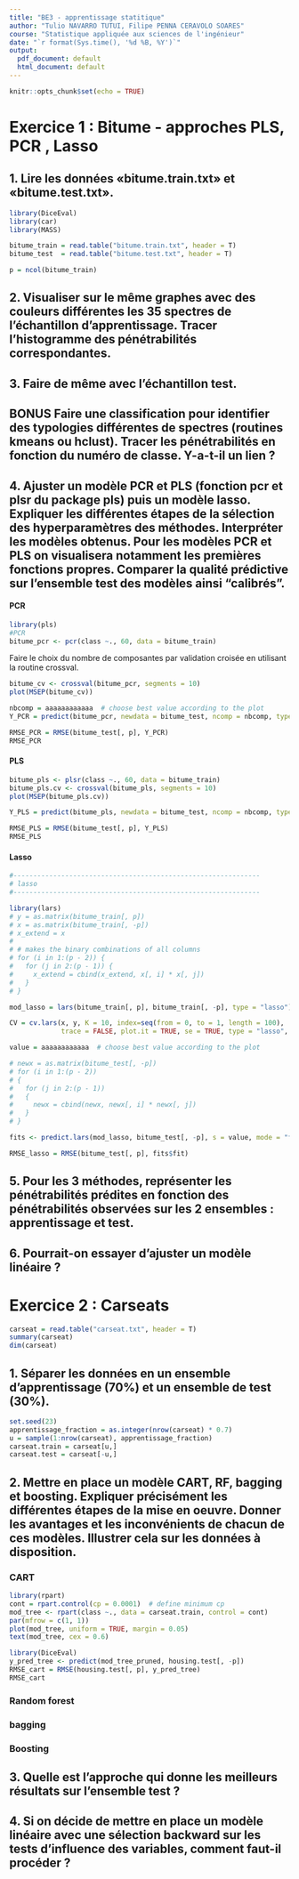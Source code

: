 ```yaml
---
title: "BE3 - apprentissage statitique"
author: "Tulio NAVARRO TUTUI, Filipe PENNA CERAVOLO SOARES"
course: "Statistique appliquée aux sciences de l'ingénieur"
date: "`r format(Sys.time(), '%d %B, %Y')`"
output:
  pdf_document: default
  html_document: default
---
```


<!-- 
    For reference:
    - http://rmarkdown.rstudio.com>
    - https://lms.fun-mooc.fr/c4x/UPSUD/42001S02/asset/RMarkdown.html
 -->

```r
knitr::opts_chunk$set(echo = TRUE)
```

# Exercice 1 : Bitume - approches PLS, PCR , Lasso

## 1. Lire les données «bitume.train.txt» et «bitume.test.txt».

```r
library(DiceEval)
library(car)
library(MASS)

bitume_train = read.table("bitume.train.txt", header = T)
bitume_test  = read.table("bitume.test.txt", header = T)

p = ncol(bitume_train)

```

## 2. Visualiser sur le même graphes avec des couleurs différentes les 35 spectres de l'échantillon d'apprentissage. Tracer l'histogramme des pénétrabilités correspondantes.

## 3. Faire de même avec l'échantillon test.

## BONUS Faire une classification pour identifier des typologies différentes de spectres (routines kmeans ou hclust). Tracer les pénétrabilités en fonction du numéro de classe. Y-a-t-il un lien ?

## 4. Ajuster un modèle PCR et PLS (fonction pcr et plsr du package pls) puis un modèle lasso. Expliquer les différentes étapes de la sélection des hyperparamètres des méthodes. Interpréter les modèles obtenus. Pour les modèles PCR et PLS on visualisera notamment les premières fonctions propres. Comparer la qualité prédictive sur l'ensemble test des modèles ainsi "calibrés".

#### PCR

```r
library(pls)
#PCR
bitume_pcr <- pcr(class ~., 60, data = bitume_train)
```

Faire le choix du nombre de composantes par validation croisée en utilisant la routine crossval.

```r
bitume_cv <- crossval(bitume_pcr, segments = 10)
plot(MSEP(bitume_cv))
```

```r
nbcomp = aaaaaaaaaaaa  # choose best value according to the plot
Y_PCR = predict(bitume_pcr, newdata = bitume_test, ncomp = nbcomp, type = "response") # nolint

RMSE_PCR = RMSE(bitume_test[, p], Y_PCR)
RMSE_PCR
```

#### PLS

```r
bitume_pls <- plsr(class ~., 60, data = bitume_train)
bitume_pls.cv <- crossval(bitume_pls, segments = 10)
plot(MSEP(bitume_pls.cv))
```

```r
Y_PLS = predict(bitume_pls, newdata = bitume_test, ncomp = nbcomp, type = "response")

RMSE_PLS = RMSE(bitume_test[, p], Y_PLS)
RMSE_PLS

```

#### Lasso
```r
#--------------------------------------------------------------
# lasso
#--------------------------------------------------------------

library(lars)
# y = as.matrix(bitume_train[, p])
# x = as.matrix(bitume_train[, -p])
# x_extend = x
# 
# # makes the binary combinations of all columns
# for (i in 1:(p - 2)) {
#   for (j in 2:(p - 1)) {
#     x_extend = cbind(x_extend, x[, i] * x[, j])
#   }
# }

mod_lasso = lars(bitume_train[, p], bitume_train[, -p], type = "lasso")

CV = cv.lars(x, y, K = 10, index=seq(from = 0, to = 1, length = 100),
             trace = FALSE, plot.it = TRUE, se = TRUE, type = "lasso", mode = "fraction")

```


```r

value = aaaaaaaaaaaa  # choose best value according to the plot

# newx = as.matrix(bitume_test[, -p])
# for (i in 1:(p - 2))
# {
#   for (j in 2:(p - 1))
#   {
#     newx = cbind(newx, newx[, i] * newx[, j])
#   }
# }

fits <- predict.lars(mod_lasso, bitume_test[, -p], s = value, mode = "frac")

RMSE_lasso = RMSE(bitume_test[, p], fits$fit)

```

## 5. Pour les 3 méthodes, représenter les pénétrabilités prédites en fonction des pénétrabilités observées sur les 2 ensembles : apprentissage et test.

## 6. Pourrait-on essayer d'ajuster un modèle linéaire ?

# Exercice 2 : Carseats

```r
carseat = read.table("carseat.txt", header = T)
summary(carseat)
dim(carseat)
```

## 1. Séparer les données en un ensemble d'apprentissage (70%) et un ensemble de test (30%).

```r
set.seed(23)
apprentissage_fraction = as.integer(nrow(carseat) * 0.7)
u = sample(1:nrow(carseat), apprentissage_fraction)
carseat.train = carseat[u,]
carseat.test = carseat[-u,]
```

## 2. Mettre en place un modèle CART, RF, bagging et boosting. Expliquer précisément les différentes étapes de la mise en oeuvre. Donner les avantages et les inconvénients de chacun de ces modèles. Illustrer cela sur les données à disposition.

### CART

```r
library(rpart)
cont = rpart.control(cp = 0.0001)  # define minimum cp
mod_tree <- rpart(class ~., data = carseat.train, control = cont)
par(mfrow = c(1, 1))
plot(mod_tree, uniform = TRUE, margin = 0.05)
text(mod_tree, cex = 0.6)
```

```r
library(DiceEval)
y_pred_tree <- predict(mod_tree_pruned, housing.test[, -p])
RMSE_cart = RMSE(housing.test[, p], y_pred_tree)
RMSE_cart
```

### Random forest

### bagging

### Boosting

## 3. Quelle est l'approche qui donne les meilleurs résultats sur l'ensemble test ?

## 4. Si on décide de mettre en place un modèle linéaire avec une sélection backward sur les tests d'influence des variables, comment faut-il procéder ?